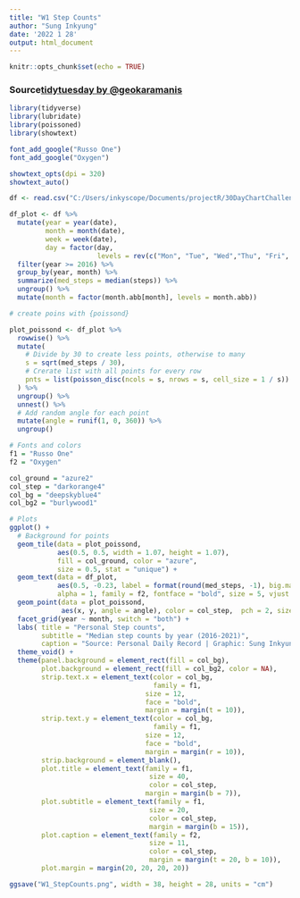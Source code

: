 ```yaml
---
title: "W1 Step Counts"
author: "Sung Inkyung"
date: '2022 1 28'
output: html_document
---
```


```r
knitr::opts_chunk$set(echo = TRUE)
```
### Source[tidytuesday by @geokaramanis](https://github.com/gkaramanis/tidytuesday/blob/master/2021/2021-week41/seafood_consumption.R)
```r
library(tidyverse)
library(lubridate)
library(poissoned)
library(showtext)

font_add_google("Russo One")
font_add_google("Oxygen")

showtext_opts(dpi = 320)
showtext_auto()

```


```r
df <- read.csv("C:/Users/inkyscope/Documents/projectR/30DayChartChallenge/data/inkystepcounts.csv")

df_plot <- df %>% 
  mutate(year = year(date),
         month = month(date),
         week = week(date),
         day = factor(day,
                      levels = rev(c("Mon", "Tue", "Wed","Thu", "Fri", "Sat", "Sun")))) %>% 
  filter(year >= 2016) %>% 
  group_by(year, month) %>% 
  summarize(med_steps = median(steps)) %>% 
  ungroup() %>% 
  mutate(month = factor(month.abb[month], levels = month.abb))
```


```r
# create poins with {poissond}

plot_poissond <- df_plot %>% 
  rowwise() %>% 
  mutate(
    # Divide by 30 to create less points, otherwise to many
    s = sqrt(med_steps / 30),
    # Crerate list with all points for every row
    pnts = list(poisson_disc(ncols = s, nrows = s, cell_size = 1 / s))
  ) %>% 
  ungroup() %>% 
  unnest() %>% 
  # Add random angle for each point
  mutate(angle = runif(1, 0, 360)) %>% 
  ungroup()
```


```r
# Fonts and colors
f1 = "Russo One"
f2 = "Oxygen"

col_ground = "azure2"
col_step = "darkorange4"
col_bg = "deepskyblue4"
col_bg2 = "burlywood1"

# Plots
ggplot() +
  # Background for points
  geom_tile(data = plot_poissond,
            aes(0.5, 0.5, width = 1.07, height = 1.07),
            fill = col_ground, color = "azure", 
            size = 0.5, stat = "unique") +
  geom_text(data = df_plot,
            aes(0.5, -0.23, label = format(round(med_steps, -1), big.mark = " ")), 
            alpha = 1, family = f2, fontface = "bold", size = 5, vjust = 0, color = col_ground) +
  geom_point(data = plot_poissond,
             aes(x, y, angle = angle), color = col_step,  pch = 2, size = 0.3) +
  facet_grid(year ~ month, switch = "both") +
  labs( title = "Personal Step counts",
        subtitle = "Median step counts by year (2016-2021)",
        caption = "Source: Personal Daily Record | Graphic: Sung Inkyung") +
  theme_void() +
  theme(panel.background = element_rect(fill = col_bg),
        plot.background = element_rect(fill = col_bg2, color = NA),
        strip.text.x = element_text(color = col_bg,
                                    family = f1,
                                  size = 12,
                                  face = "bold",
                                  margin = margin(t = 10)),
        strip.text.y = element_text(color = col_bg,
                                    family = f1,
                                  size = 12,
                                  face = "bold",
                                  margin = margin(r = 10)),
        strip.background = element_blank(),
        plot.title = element_text(family = f1, 
                                   size = 40,
                                   color = col_step,
                                  margin = margin(b = 7)),
        plot.subtitle = element_text(family = f1, 
                                   size = 20,
                                   color = col_step,
                                   margin = margin(b = 15)),
        plot.caption = element_text(family = f2, 
                                   size = 11,
                                   color = col_step,
                                   margin = margin(t = 20, b = 10)),
        plot.margin = margin(20, 20, 20, 20))

ggsave("W1_StepCounts.png", width = 38, height = 28, units = "cm")
```
